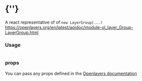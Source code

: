  
<Meta of={LayerGroupStories} />
 
# {'<LayerGroup />'}
 
A react representative of of `new LayerGroup(...)`  
https://openlayers.org/en/latest/apidoc/module-ol_layer_Group-LayerGroup.html
<Story of={LayerGroupStories.Primary} />

### Usage
```typescript
```

### props
You can pass any props defined in the 
[Openlayers documentation](https://openlayers.org/en/latest/apidoc/module-ol_layer_Group-LayerGroup.html)